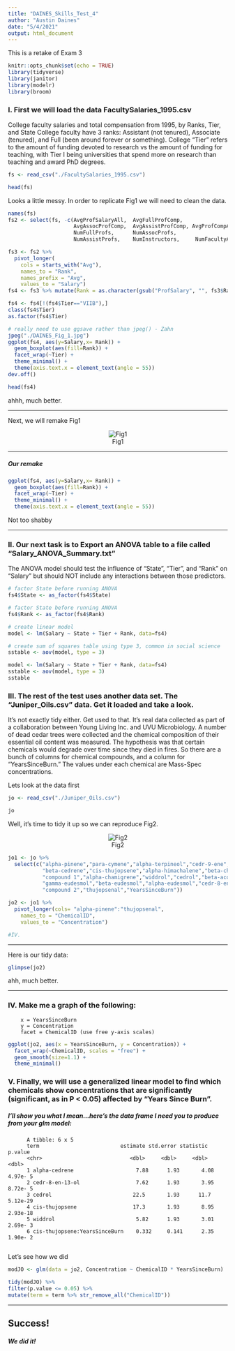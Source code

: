 ```yaml
---
title: "DAINES_Skills_Test_4"
author: "Austin Daines"
date: "5/4/2021"
output: html_document
---
```

This is a retake of Exam 3
```r
knitr::opts_chunk$set(echo = TRUE)
library(tidyverse)
library(janitor)
library(modelr)
library(broom)

```

### I. First we will load the data FacultySalaries_1995.csv   
College faculty salaries and total compensation from 1995, by Ranks, Tier, and State  College faculty have 3 ranks: Assistant (not tenured), Associate (tenured), and Full (been around forever or something). College "Tier" refers to the amount of funding devoted to research vs the amount of funding for teaching, with Tier I being universities that spend more on research than teaching and award PhD degrees.

```r
fs <- read_csv("./FacultySalaries_1995.csv")

```

```r
head(fs)

```


Looks a little messy. In order to replicate Fig1
 we will need to clean the data. 


```r
names(fs)
fs2 <- select(fs, -c(AvgProfSalaryAll,  AvgFullProfComp,     
                     AvgAssocProfComp,  AvgAssistProfComp, AvgProfCompAll,     
                     NumFullProfs,      NumAssocProfs,       
                     NumAssistProfs,    NumInstructors,     NumFacultyAll))     

fs3 <- fs2 %>% 
  pivot_longer(
    cols = starts_with("Avg"),
    names_to = "Rank",
    names_prefix = "Avg",
    values_to = "Salary")  
fs4 <- fs3 %>% mutate(Rank = as.character(gsub("ProfSalary", "", fs3$Rank)))

fs4 <- fs4[!(fs4$Tier=="VIIB"),]
class(fs4$Tier)
as.factor(fs4$Tier)

# really need to use ggsave rather than jpeg() - Zahn
jpeg("./DAINES_Fig_1.jpg")
ggplot(fs4, aes(y=Salary,x= Rank)) +
  geom_boxplot(aes(fill=Rank)) +
  facet_wrap(~Tier) +
  theme_minimal() +
  theme(axis.text.x = element_text(angle = 55))
dev.off()
```


```r
head(fs4)
```

ahhh, much better. 

___ 

Next, we will remake Fig1

<center>
![Fig1](Fig1.png)
</center>

***

##### Our remake

```r
ggplot(fs4, aes(y=Salary,x= Rank)) +
  geom_boxplot(aes(fill=Rank)) +
  facet_wrap(~Tier) +
  theme_minimal() +
  theme(axis.text.x = element_text(angle = 55))
```

Not too shabby 

___

### II. Our next task is to Export an ANOVA table to a file called "Salary_ANOVA_Summary.txt"
The ANOVA model should test the influence of "State", "Tier", and "Rank" on "Salary" but should NOT include any interactions between those predictors.

```r
# factor State before running ANOVA
fs4$State <- as_factor(fs4$State)

# factor State before running ANOVA
fs4$Rank <- as_factor(fs4$Rank)

# create linear model
model <- lm(Salary ~ State + Tier + Rank, data=fs4)

# create sum of squares table using type 3, common in social science
sstable <- aov(model, type = 3)

```

```r
model <- lm(Salary ~ State + Tier + Rank, data=fs4)
sstable <- aov(model, type = 3)
sstable
```


### III. The rest of the test uses another data set. The "Juniper_Oils.csv" data. Get it loaded and take a look.
It's not exactly tidy either. Get used to that. It's real data collected as part of a collaboration between Young Living Inc. and UVU Microbiology. A number of dead cedar trees were collected and the chemical composition of their essential oil content was measured. The hypothesis was that certain chemicals would degrade over time since they died in fires. So there are a bunch of columns for chemical compounds, and a column for "YearsSinceBurn." The values under each chemical are Mass-Spec concentrations.

Lets look at the data first 
```r
jo <- read_csv("./Juniper_Oils.csv")

```


```r
jo

```

Well, it's time to tidy it up so we can reproduce Fig2. 


<center>
![Fig2](Fig2.png)
</center>

```r
jo1 <- jo %>% 
  select(c("alpha-pinene","para-cymene","alpha-terpineol","cedr-9-ene","alpha-cedrene",
           "beta-cedrene","cis-thujopsene","alpha-himachalene","beta-chamigrene","cuparene",
           "compound 1","alpha-chamigrene","widdrol","cedrol","beta-acorenol","alpha-acorenol",
           "gamma-eudesmol","beta-eudesmol","alpha-eudesmol","cedr-8-en-13-ol","cedr-8-en-15-ol",
           "compound 2","thujopsenal","YearsSinceBurn"))

jo2 <- jo1 %>% 
  pivot_longer(cols= "alpha-pinene":"thujopsenal",  
    names_to = "ChemicalID",
    values_to = "Concentration") 

#IV. 

```

___

Here is our tidy data:

```r
glimpse(jo2)
```
ahh, much better. 

___

### IV. Make me a graph of the following:
        x = YearsSinceBurn
        y = Concentration
        facet = ChemicalID (use free y-axis scales)
```r
ggplot(jo2, aes(x = YearsSinceBurn, y = Concentration)) + 
  facet_wrap(~ChemicalID, scales = "free") +
  geom_smooth(size=1.1) +
  theme_minimal()
```

### V. Finally, we will use a generalized linear model to find which chemicals show concentrations that are significantly (significant, as in P < 0.05) affected by "Years Since Burn". 

##### I'll show you what I mean...here's the data frame I need you to produce from your glm model:
          A tibble: 6 x 5
          term                          estimate std.error statistic  p.value
          <chr>                            <dbl>     <dbl>     <dbl>    <dbl>
          1 alpha-cedrene                    7.88      1.93       4.08 4.97e- 5
          2 cedr-8-en-13-ol                  7.62      1.93       3.95 8.72e- 5
          3 cedrol                          22.5       1.93      11.7  5.12e-29
          4 cis-thujopsene                  17.3       1.93       8.95 2.93e-18
          5 widdrol                          5.82      1.93       3.01 2.69e- 3
          6 cis-thujopsene:YearsSinceBurn    0.332     0.141      2.35 1.90e- 2
          
Let's see how we did
```r
modJO <- glm(data = jo2, Concentration ~ ChemicalID * YearsSinceBurn)

tidy(modJO) %>%
filter(p.value <= 0.05) %>%
mutate(term = term %>% str_remove_all("ChemicalID"))
```
___

<style>
div.blue { background-color:#e6f0ff; border-radius: 5px; padding: 20px;}
</style>
<div class = "blue">

## Success!
##### We did it!

</div>
